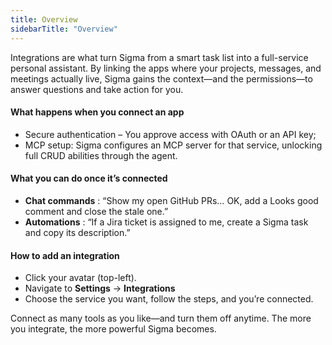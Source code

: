 ```yaml
---
title: Overview
sidebarTitle: "Overview"
---
```


Integrations are what turn Sigma from a smart task list into a full-service personal assistant. By linking the apps where your projects, messages, and meetings actually live, Sigma gains the context—and the permissions—to answer questions and take action for you.

#### What happens when you connect an app

- Secure authentication – You approve access with OAuth or an API key;
- MCP setup: Sigma configures an MCP server for that service, unlocking full CRUD abilities through the agent.

#### What you can do once it’s connected

- **Chat commands** : “Show my open GitHub PRs… OK, add a Looks good comment and close the stale one.”
- **Automations** : “If a Jira ticket is assigned to me, create a Sigma task and copy its description.”

#### How to add an integration

- Click your avatar (top-left).
- Navigate to **Settings** → **Integrations**
- Choose the service you want, follow the steps, and you’re connected.

Connect as many tools as you like—and turn them off anytime. The more you integrate, the more powerful Sigma becomes.
